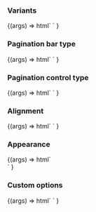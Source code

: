 
<Meta title="Web Components/Pagination bar" component="Pagination bar" />

<Description markdown={readme} />

### Variants

<Canvas>
  <Story name="Variants">
    {(args) =>
      html` <ic-pagination-bar total-items="100"></ic-pagination-bar>
        <ic-pagination-bar
          total-items="100"
          show-items-per-page-control="true"
        ></ic-pagination-bar>
        <ic-pagination-bar
          total-items="100"
          show-go-to-page-control="true"
        ></ic-pagination-bar>`
    }
  </Story>
</Canvas>

### Pagination bar type

<Canvas>
  <Story name="Pagination bar type">
    {(args) =>
      html`<ic-pagination-bar
          total-items="100"
          show-items-per-page-control="true"
          show-go-to-page-control="true"
        ></ic-pagination-bar>
        <ic-pagination-bar
          total-items="100"
          pagination-item-display="data"
          show-items-per-page-control="true"
          show-go-to-page-control="true"
        ></ic-pagination-bar>`
    }
  </Story>
</Canvas>

### Pagination control type

<Canvas>
  <Story name="Pagination control type">
    {(args) =>
      html`<ic-pagination-bar
          total-items="100"
          show-items-per-page-control="true"
          show-go-to-page-control="true"
        ></ic-pagination-bar>
        <ic-pagination-bar
          total-items="100"
          pagination-type="complex"
          show-items-per-page-control="true"
          show-go-to-page-control="true"
        ></ic-pagination-bar>`
    }
  </Story>
</Canvas>

### Alignment

<Canvas>
  <Story name="Alignment">
    {(args) =>
      html`<ic-pagination-bar
          total-items="100"
          show-items-per-page-control="true"
          show-go-to-page-control="true"
        ></ic-pagination-bar>
        <ic-pagination-bar
          total-items="100"
          alignment="left"
          show-items-per-page-control="true"
          show-go-to-page-control="true"
        ></ic-pagination-bar>
        <ic-pagination-bar
          total-items="100"
          alignment="space-between"
          show-items-per-page-control="true"
          show-go-to-page-control="true"
        ></ic-pagination-bar>`
    }
  </Story>
</Canvas>

### Appearance

<Canvas>
  <Story name="Appearance">
    {(args) =>
      html`<ic-pagination-bar
          total-items="100"
          show-items-per-page-control="true"
          show-go-to-page-control="true"
        ></ic-pagination-bar>
        <div style="background-color: var(--ic-architectural-black)">
          <ic-pagination-bar
            total-items="100"
            appearance="light"
            show-items-per-page-control="true"
            show-go-to-page-control="true"
          ></ic-pagination-bar>
        </div>
        <div style="background-color: var(--ic-status-info-contrast)">
          <ic-pagination-bar
            total-items="100"
            appearance="dark"
            show-items-per-page-control="true"
            show-go-to-page-control="true"
          ></ic-pagination-bar>
        </div>`
    }
  </Story>
</Canvas>

### Custom options

<Canvas>
  <Story name="Custom options">
    {(args) =>
      html` <script>
          const paginationBar = document.querySelector("ic-pagination-bar");
          paginationBar.itemsPerPageOptions = [
            { label: "50", value: "50" },
            { label: "100", value: "100" },
            { label: "250", value: "250" },
            { label: "All", value: "1000" },
          ];
        </script>
        <ic-pagination-bar
          total-items="1000"
          show-items-per-page-control="true"
          show-go-to-page-control="true"
        ></ic-pagination-bar>`
    }
  </Story>
</Canvas>
